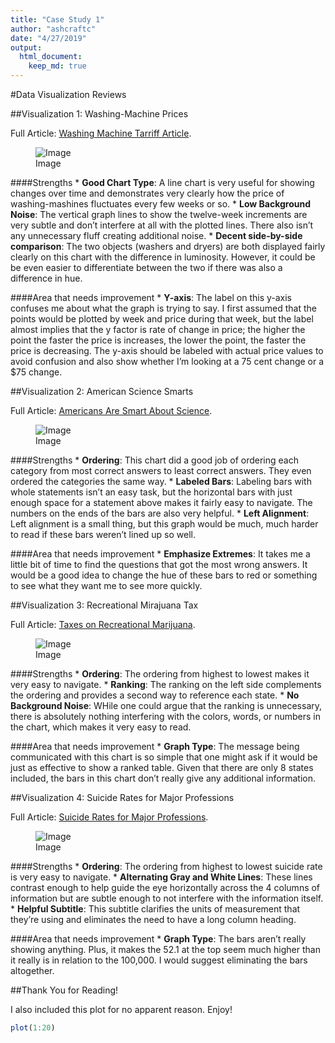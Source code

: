 ```yaml
---  
title: "Case Study 1"  
author: "ashcraftc"  
date: "4/27/2019"
output:  
  html_document:  
    keep_md: true  
---  
```

    
    
#Data Visualization Reviews
    
##Visualization 1: Washing-Machine Prices

Full Article: [Washing Machine Tarriff Article](https://www.washingtonpost.com/us-policy/2019/04/23/trumps-washing-machine-tariffs-cost-us-consumers-every-job-created/?utm_term=.1ee02547673a).

![Image](WashingMachine.png)

####Strengths
* **Good Chart Type**: A line chart is very useful for showing changes over time and demonstrates very clearly how the price of washing-mashines fluctuates every few weeks or so.
* **Low Background Noise**: The vertical graph lines to show the twelve-week increments are very subtle and don't interfere at all with the plotted lines. There also isn't any unnecessary fluff creating additional noise.
* **Decent side-by-side comparison**: The two objects (washers and dryers) are both displayed fairly clearly on this chart with the difference in luminosity. However, it could be be even easier to differentiate between the two if there was also a difference in hue.

####Area that needs improvement
* **Y-axis**: The label on this y-axis confuses me about what the graph is trying to say. I first assumed that the points would be plotted by week and price during that week, but the label almost implies that the y factor is rate of change in price; the higher the point the faster the price is increases, the lower the point, the faster the price is decreasing. The y-axis should be labeled with actual price values to avoid confusion and also show whether I'm looking at a 75 cent change or a $75 change.  

##Visualization 2: American Science Smarts

Full Article: [Americans Are Smart About Science](https://fivethirtyeight.com/features/americans-are-smart-about-science/).

![Image](SmartAmericans.png)

####Strengths
* **Ordering**: This chart did a good job of ordering each category from most correct answers to least correct answers. They even ordered the categories the same way.
* **Labeled Bars**: Labeling bars with whole statements isn't an easy task, but the horizontal bars with just enough space for a statement above makes it fairly easy to navigate. The numbers on the ends of the bars are also very helpful.
* **Left Alignment**: Left alignment is a small thing, but this graph would be much, much harder to read if these bars weren't lined up so well.

####Area that needs improvement
* **Emphasize Extremes**: It takes me a little bit of time to find the questions that got the most wrong answers. It would be a good idea to change the hue of these bars to red or something to see what they want me to see more quickly.

##Visualization 3: Recreational Mirajuana Tax
    
Full Article: [Taxes on Recreational Marijuana](https://priceonomics.com/which-states-have-highest-taxes-on-marijuana/).

![Image](MarijuanaTax.png)

####Strengths
* **Ordering**: The ordering from highest to lowest makes it very easy to navigate.
* **Ranking**: The ranking on the left side complements the ordering and provides a second way to reference each state.
* **No Background Noise**: WHile one could argue that the ranking is unnecessary, there is absolutely nothing interfering with the colors, words, or numbers in the chart, which makes it very easy to read.

####Area that needs improvement
* **Graph Type**: The message being communicated with this chart is so simple that one might ask if it would be just as effective to show a ranked table. Given that there are only 8 states included, the bars in this chart don't really give any additional information.

##Visualization 4: Suicide Rates for Major Professions

Full Article: [Suicide Rates for Major Professions](https://priceonomics.com/the-professions-with-highest-and-lowest-suicide/).

![Image](SuicideRates.png)

####Strengths
* **Ordering**: The ordering from highest to lowest suicide rate is very easy to navigate.
* **Alternating Gray and White Lines**: These lines contrast enough to help guide the eye horizontally across the 4 columns of information but are subtle enough to not interfere with the information itself.
* **Helpful Subtitle**: This subtitle clarifies the units of measurement that they're using and eliminates the need to have a long column heading.

####Area that needs improvement
* **Graph Type**: The bars aren't really showing anything. Plus, it makes the 52.1 at the top seem much higher than it really is in relation to the 100,000. I would suggest eliminating the bars altogether.

##Thank You for Reading!

I also included this plot for no apparent reason. Enjoy!
    
```r
plot(1:20)
```
    
    